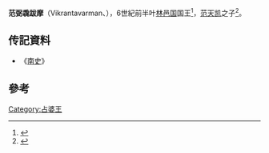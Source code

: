 '''范弼毳跋摩'''（Vikrantavarman、{{bd|？||？}}），6世紀前半叶[[林邑国|林邑国]]国王<ref>{{Cite book|title=中华姓氏源流史 1卷|last=何光岳|first=|publisher=长沙：湖南教育出版社|year=2003年9月|isbn=7-5355-3826-6|location=|pages=869}}</ref>，[[范天凯|范天凯]]之子<ref>{{Cite book|title=新编中外历史大系手册|author=蒯世[火西] |first=|publisher=北京：社会科学文献出版社|year=1996年2月|isbn=7-80050-570-7|location=|pages=92|language=zh-hans}}</ref>。

==传記資料==
*《[[南史|南史]]》

==參考==
{{reflist}}
{{start box}}
{{s-before|[[范天凯|范天凯]]}}
{{s-title|[[占城|占城]]第三王朝第8代王|6世紀前半叶}}
{{s-after|[[高式律陀罗跋摩|高式律陀罗跋摩]]}}
{{end box}}

{{占婆君主}}
[[Category:占婆王|Category:占婆王]]